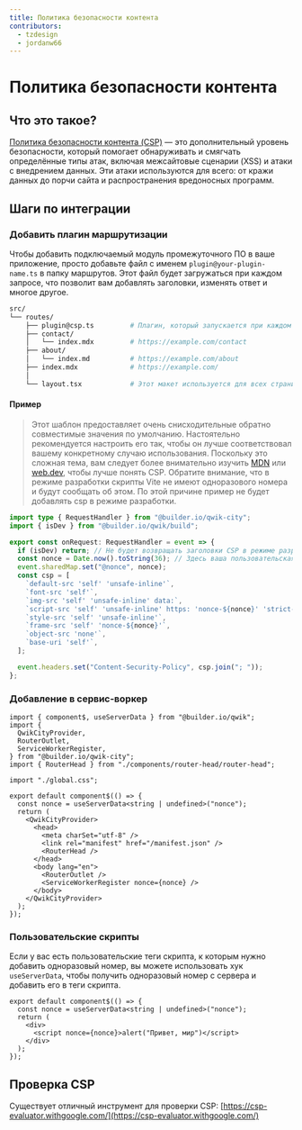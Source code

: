 ```yaml
---
title: Политика безопасности контента
contributors:
  - tzdesign
  - jordanw66
---
```


# Политика безопасности контента

## Что это такое?

[Политика безопасности контента (CSP)](https://developer.mozilla.org/en-US/docs/Web/HTTP/CSP) — это дополнительный уровень безопасности, который помогает обнаруживать и смягчать определённые типы атак, включая межсайтовые сценарии (XSS) и атаки с внедрением данных. Эти атаки используются для всего: от кражи данных до порчи сайта и распространения вредоносных программ.

## Шаги по интеграции

### Добавить плагин маршрутизации

Чтобы добавить подключаемый модуль промежуточного ПО в ваше приложение, просто добавьте файл с именем ```plugin@your-plugin-name.ts``` в папку маршрутов. Этот файл будет загружаться при каждом запросе, что позволит вам добавлять заголовки, изменять ответ и многое другое.

```bash {3} /plugin@csp\.ts/ title="Добавление плагина"
src/
└── routes/
    ├── plugin@csp.ts         # Плагин, который запускается при каждом запросе (промежуточное ПО маршрута).
    ├── contact/
    │   └── index.mdx         # https://example.com/contact
    ├── about/
    │   └── index.md          # https://example.com/about
    ├── index.mdx             # https://example.com/
    │
    └── layout.tsx            # Этот макет используется для всех страниц.
```

#### Пример

> Этот шаблон предоставляет очень снисходительные обратно совместимые значения по умолчанию.
> Настоятельно рекомендуется настроить его так, чтобы он лучше соответствовал вашему конкретному случаю использования.
> Поскольку это сложная тема, вам следует более внимательно изучить [MDN](https://developer.mozilla.org/en-US/docs/Web/HTTP/CSP) или [web.dev](https://web.dev/csp/), чтобы лучше понять CSP.
> Обратите внимание, что в режиме разработки скрипты Vite не имеют одноразового номера и будут сообщать об этом. По этой причине пример не будет добавлять csp в режиме разработки.

```typescript title="src/routes/plugin@csp.ts"
import type { RequestHandler } from "@builder.io/qwik-city";
import { isDev } from "@builder.io/qwik/build";

export const onRequest: RequestHandler = event => {
  if (isDev) return; // Не будет возвращать заголовки CSP в режиме разработки.
  const nonce = Date.now().toString(36); // Здесь ваша пользовательская логика данного случая.
  event.sharedMap.set("@nonce", nonce);
  const csp = [
    `default-src 'self' 'unsafe-inline'`,
    `font-src 'self'`,
    `img-src 'self' 'unsafe-inline' data:`,
    `script-src 'self' 'unsafe-inline' https: 'nonce-${nonce}' 'strict-dynamic'`,
    `style-src 'self' 'unsafe-inline'`,
    `frame-src 'self' 'nonce-${nonce}'`,
    `object-src 'none'`,
    `base-uri 'self'`,
  ];

  event.headers.set("Content-Security-Policy", csp.join("; "));
};
```

### Добавление в сервис-воркер

```tsx {12,22} /nonce/ title="src/root.ts"
import { component$, useServerData } from "@builder.io/qwik";
import {
  QwikCityProvider,
  RouterOutlet,
  ServiceWorkerRegister,
} from "@builder.io/qwik-city";
import { RouterHead } from "./components/router-head/router-head";

import "./global.css";

export default component$(() => {
  const nonce = useServerData<string | undefined>("nonce");
  return (
    <QwikCityProvider>
      <head>
        <meta charSet="utf-8" />
        <link rel="manifest" href="/manifest.json" />
        <RouterHead />
      </head>
      <body lang="en">
        <RouterOutlet />
        <ServiceWorkerRegister nonce={nonce} />
      </body>
    </QwikCityProvider>
  );
});
```

### Пользовательские скрипты

Если у вас есть пользовательские теги скрипта, к которым нужно добавить одноразовый номер, вы можете использовать хук `useServerData`, чтобы получить одноразовый номер с сервера и добавить его в теги скрипта.

```tsx {2,5} /nonce/ title="src/components/some-component.tsx"
export default component$(() => {
  const nonce = useServerData<string | undefined>("nonce");
  return (
    <div>
      <script nonce={nonce}>alert("Привет, мир")</script>
    </div>
  );
});
```

## Проверка CSP

Существует отличный инструмент для проверки CSP: [https://csp-evaluator.withgoogle.com/](https://csp-evaluator.withgoogle.com/)
